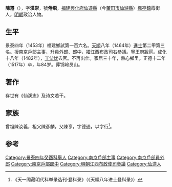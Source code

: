 {{Otheruses|other=名为陈迁的其他人物|陳遷 (嘉靖進士)}}
{{明清人物信息框
| 姓名 = 陳遷
| 原名 =
| 圖片名稱 = 
| 圖片大小 = 220px
| 圖片說明 = 
| 最高職務 = 江西布政使司參議
| 國家 = 大明
| 爵位 =
| 籍貫 = [[福建|福建]][[興化府|興化府]][[仙遊縣|仙遊縣]]
| 族裔 = 
| 字號 = 字漢崇，號倦飛
| 室名 = 
| 諡號 = 
| 出生日期 = 宣德九年（1434年）
| 出生地點 = 
| 逝世日期 = 正德十二年（1517年）
| 逝世地點 = 
| 墓葬 =
| 配偶 =
| 親屬 = 
| 出身 = 
*天順八年甲申科進士出身
| 經歷 = 
| 著作 =
}}

'''陳遷'''（{{bd|1434年||1517年||Chen陳}}），字'''漢崇'''，號'''倦飛'''，[[福建|福建]][[興化府|興化府]][[仙遊縣|仙遊縣]]（今[[莆田市|莆田市]][[仙游縣|仙游縣]]）[[楓亭鎮|楓亭鎮]]霞街人，[[明朝|明朝]]政治人物。

==生平==
景泰四年（1453年）福建鄉試第一百六名。[[天顺_(明朝)|天順]]八年（1464年）[[進士|進士]]第二甲第三名。授南京戶部主事，升員外郎、郎中，擢江西布政司右參議。寧王府跋扈。成化十八年（1482年），[[丁憂|丁父忧]]去官。不再出仕。家居三十年，熱心鄉里。正德十二年（1517年）卒，年84岁。葬锦岭员山。

==著作==
存世有《仙溪志》及诗文若干。

==家族==
曾祖陳汝義，祖父陳彥麟，父陳亨，字德通，以字行<ref>《天一阁藏明代科举录选刊·登科录》（《天順八年进士登科录》）</ref>。

==参考==
{{reflist}}
{{明朝人物小作品}}
{{天順八年甲申科殿試金榜}}
{{DEFAULTSORT:Chen陳}}
[[Category:景泰四年癸酉科舉人|Category:景泰四年癸酉科舉人]]
[[Category:南京戶部主事|Category:南京戶部主事]]
[[Category:南京戶部員外郎|Category:南京戶部員外郎]]
[[Category:南京戶部郎中|Category:南京戶部郎中]]
[[Category:明朝江西布政使司參議|Category:明朝江西布政使司參議]]
[[Category:仙游人|Category:仙游人]]